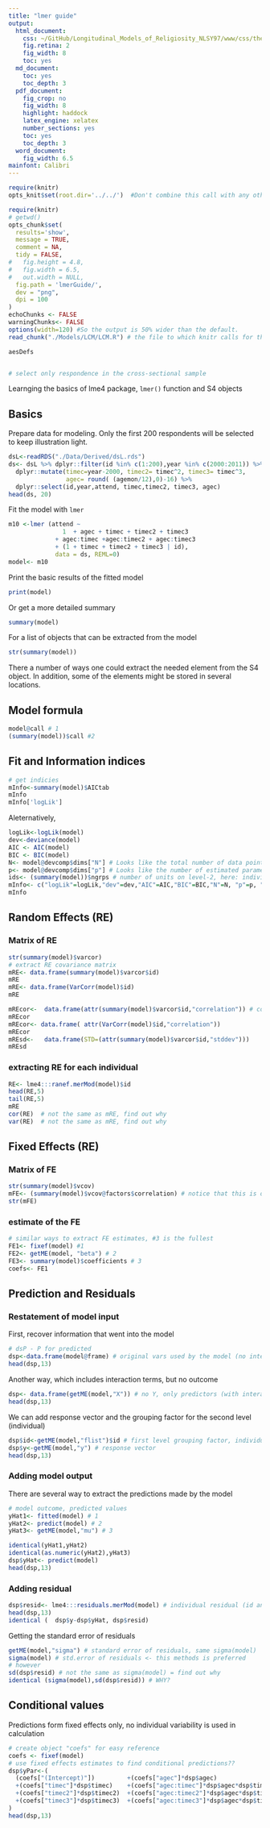 ```yaml
---
title: "lmer guide"
output:
  html_document:
    css: ~/GitHub/Longitudinal_Models_of_Religiosity_NLSY97/www/css/thesis.css
    fig.retina: 2
    fig_width: 8
    toc: yes
  md_document:
    toc: yes
    toc_depth: 3
  pdf_document:
    fig_crop: no
    fig_width: 8
    highlight: haddock
    latex_engine: xelatex
    number_sections: yes
    toc: yes
    toc_depth: 3
  word_document:
    fig_width: 6.5
mainfont: Calibri
---
```


<!--  Set the working directory to the repository's base directory; this assumes the report is nested inside of only one directory.-->
```r
require(knitr)
opts_knit$set(root.dir='../../')  #Don't combine this call with any other chunk -especially one that uses file paths.

```

```r
require(knitr)
# getwd()
opts_chunk$set(
  results='show', 
  message = TRUE,
  comment = NA, 
  tidy = FALSE,
#   fig.height = 4.8, 
#   fig.width = 6.5, 
#   out.width = NULL,
  fig.path = 'lmerGuide/',     
  dev = "png",
  dpi = 100
)
echoChunks <- FALSE
warningChunks<- FALSE
options(width=120) #So the output is 50% wider than the default.
read_chunk("./Models/LCM/LCM.R") # the file to which knitr calls for the chunks
```

```r
aesDefs
```

```r
```

```r
# select only respondence in the cross-sectional sample

```

Learnging the basics of lme4 package, <code>lmer()</code> function and S4 objects

## Basics 
Prepare data for modeling. 
Only the first 200 respondents will be selected to keep illustration light.
```r
dsL<-readRDS("./Data/Derived/dsL.rds")
ds<- dsL %>% dplyr::filter(id %in% c(1:200),year %in% c(2000:2011)) %>% 
  dplyr::mutate(timec=year-2000, timec2= timec^2, timec3= timec^3, 
                agec= round( (agemon/12),0)-16) %>% 
  dplyr::select(id,year,attend, timec,timec2, timec3, agec)
head(ds, 20)
```

Fit the model with <code>lmer</code>
```r
m10 <-lmer (attend ~ 
               1  + agec + timec + timec2 + timec3
             + agec:timec +agec:timec2 + agec:timec3
             + (1 + timec + timec2 + timec3 | id),
             data = ds, REML=0)
model<- m10
```

Print the basic results of  the fitted model
```r
print(model) 
```

Or get a more detailed summary
```r
summary(model)
```

For a list of objects that can be extracted from the model
```r
str(summary(model))
```



There a number of ways one could extract the needed element from the S4 object. In addition, some of the elements might be stored in several locations.   

## Model formula
```r
model@call # 1
(summary(model))$call #2
```

## Fit and Information indices

```r
# get indicies
mInfo<-summary(model)$AICtab
mInfo
mInfo['logLik']
```

Aleternatively,
```r
logLik<-logLik(model)
dev<-deviance(model)
AIC <- AIC(model) 
BIC <- BIC(model)
N<- model@devcomp$dims["N"] # Looks like the total number of data points ( individual-by-time)
p<- model@devcomp$dims["p"] # Looks like the number of estimated parameters, verify
ids<- (summary(model))$ngrps # number of units on level-2, here: individuals
mInfo<- c("logLik"=logLik,"dev"=dev,"AIC"=AIC,"BIC"=BIC,"N"=N, "p"=p, "ids"=ids)
mInfo
```

## Random Effects (RE)

### Matrix of RE
```r
str(summary(model)$varcor)
# extract RE covariance matrix
mRE<- data.frame(summary(model)$varcor$id) 
mRE
mRE<- data.frame(VarCorr(model)$id)
mRE
```

```r
mREcor<-  data.frame(attr(summary(model)$varcor$id,"correlation")) # corrleation 
mREcor
mREcor<- data.frame( attr(VarCorr(model)$id,"correlation"))
mREcor
mREsd<-   data.frame(STD=(attr(summary(model)$varcor$id,"stddev"))) 
mREsd
```



### extracting RE for each individual
```r
RE<- lme4:::ranef.merMod(model)$id 
head(RE,5)
tail(RE,5)
mRE
cor(RE)  # not the same as mRE, find out why
var(RE)  # not the same as mRE, find out why
```

## Fixed Effects (RE)

### Matrix of FE
```r
str(summary(model)$vcov)
mFE<- (summary(model)$vcov@factors$correlation) # notice that this is object of class corMatrix
str(mFE)
```

### estimate of the FE
```r
# similar ways to extract FE estimates, #3 is the fullest
FE1<- fixef(model) #1 
FE2<- getME(model, "beta") # 2
FE3<- summary(model)$coefficients # 3
coefs<- FE1
```

## Prediction and Residuals
### Restatement of model input
First, recover information that went into the model
```r
# dsP - P for predicted
dsp<-data.frame(model@frame) # original vars used by the model (no interaction terms)
head(dsp,13)
```

Another way, which includes interaction terms, but no outcome
```r
dsp<- data.frame(getME(model,"X")) # no Y, only predictors (with interaction terms)
head(dsp,13)
```

We can add response vector and the grouping factor for the second level (individual)
```r
dsp$id<-getME(model,"flist")$id # first level grouping factor, individual
dsp$y<-getME(model,"y") # response vector
head(dsp,13)
```

### Adding model output
There are several way to extract the predictions made by the model
```r
# model outcome, predicted values
yHat1<- fitted(model) # 1
yHat2<- predict(model) # 2
yHat3<- getME(model,"mu") # 3

identical(yHat1,yHat2)
identical(as.numeric(yHat2),yHat3)
dsp$yHat<- predict(model)
head(dsp,13)
```

### Adding residual
```r
dsp$resid<- lme4:::residuals.merMod(model) # individual residual (id and time)
head(dsp,13)
identical (  dsp$y-dsp$yHat, dsp$resid)

```

Getting the standard error of residuals
```r
getME(model,"sigma") # standard error of residuals, same sigma(model)
sigma(model) # std.error of residuals <- this methods is preferred
# however
sd(dsp$resid) # not the same as sigma(model) = find out why
identical (sigma(model),sd(dsp$resid)) # WHY?
```

## Conditional values
Predictions form fixed effects only, no individual variability is used in calculation

```r
# create object "coefs" for easy reference
coefs <- fixef(model)
# use fixed effects estimates to find conditional predictions??
dsp$yPar<-(
  (coefs["(Intercept)"])         +(coefs["agec"]*dsp$agec)
  +(coefs["timec"]*dsp$timec)    +(coefs["agec:timec"]*dsp$agec*dsp$timec)
  +(coefs["timec2"]*dsp$timec2)  +(coefs["agec:timec2"]*dsp$agec*dsp$timec2)
  +(coefs["timec3"]*dsp$timec3)  +(coefs["agec:timec3"]*dsp$agec*dsp$timec3)
)
head(dsp,13)

```

